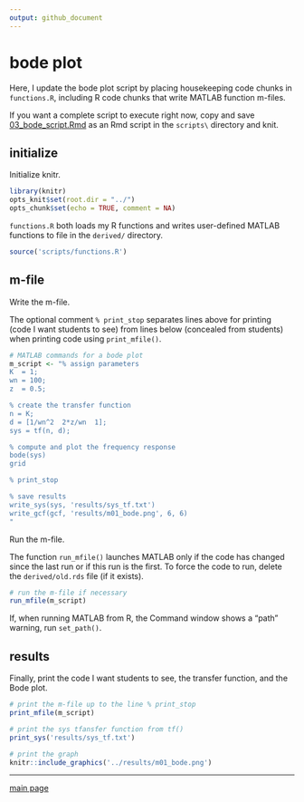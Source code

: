 ```yaml
---
output: github_document
---
```


# bode plot

Here, I update the bode plot script by placing housekeeping code chunks in `functions.R`, including R code chunks that write MATLAB function m-files.  

If you want a complete script to execute right now, copy and save [03_bode_script.Rmd](03_bode_script.Rmd) as an Rmd script in the `scripts\` directory and knit. 

## initialize

Initialize knitr. 

```r
library(knitr)
opts_knit$set(root.dir = "../")
opts_chunk$set(echo = TRUE, comment = NA)
```

`functions.R ` both loads my R functions and writes user-defined MATLAB functions to file in the `derived/`  directory. 

```r
source('scripts/functions.R')
```


## m-file 

Write the m-file. 

The optional comment `% print_stop` separates lines above for printing (code I want students to see) from lines below (concealed from students) when printing code using `print_mfile()`. 

```r
# MATLAB commands for a bode plot
m_script <- "% assign parameters
K  = 1;
wn = 100;
z  = 0.5;

% create the transfer function
n = K;
d = [1/wn^2  2*z/wn  1];
sys = tf(n, d);

% compute and plot the frequency response
bode(sys)
grid

% print_stop 

% save results
write_sys(sys, 'results/sys_tf.txt')
write_gcf(gcf, 'results/m01_bode.png', 6, 6)
"
```

Run the m-file. 

The function `run_mfile()` launches MATLAB only if the code has changed since the last run or if this run is the first. To force the code to run, delete the `derived/old.rds` file (if it exists).  

```r
# run the m-file if necessary
run_mfile(m_script)
```

If, when running MATLAB from R, the Command window shows a "path" warning, run `set_path()`. 

## results 

Finally, print the code I want students to see,  the transfer function,  and the Bode plot.  

```r
# print the m-file up to the line % print_stop
print_mfile(m_script)

# print the sys tfansfer function from tf()
print_sys('results/sys_tf.txt')

# print the graph
knitr::include_graphics('../results/m01_bode.png')
```


--- 
[main page](../README.md)

